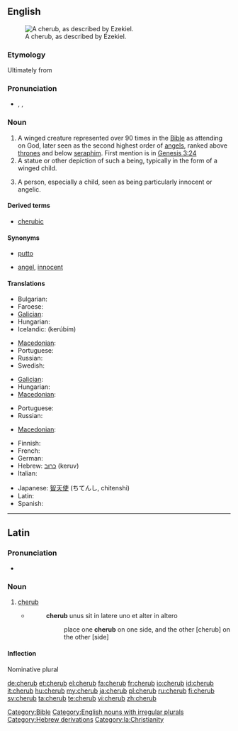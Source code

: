 {{also|Cherub}}
==English==
[[File:Tetramorph meteora.jpg|thumb|A cherub, as described by Ezekiel.]]

===Etymology===
Ultimately from {{etyl|he}} {{term|כרוב| כְּרוּב|tr= kerúv|lang=he|sc=Hebr}}

===Pronunciation===
* {{enPR|chĕrʹəb}}, {{IPA|/ˈtʃɛrəb/}}, {{SAMPA|/"tSEr@b/}}

===Noun===
{{en-noun|pl2=cherubim}}

# A winged creature represented over 90 times in the [[Bible]] as attending on God, later seen as the second highest order of [[angels]], ranked above [[throne]]s and below [[seraph]]im. First mention is in [http://en.wikisource.org/wiki/Bible_%28World_English%29/Genesis#Chapter_3 Genesis 3:24]
# A statue or other depiction of such a being, typically in the form of a winged child.
# {{figuratively}} A person, especially a child, seen as being particularly innocent or angelic.

====Derived terms====
* [[cherubic]]

====Synonyms====
* {{sense|winged child}} [[putto]]
* {{sense|innocent or angelic person}} [[angel]], [[innocent]]

====Translations====
{{trans-top|winged creature represented in the Bible as attending on God}}
* Bulgarian: {{t-|bg|херувим|m}}
* Faroese: {{t|fo|kerúbur|m}}
* [[Galician]]: {{t-|gl|querubín|m|xs=Galician}}
* Hungarian: {{t|hu|kerub}}
* Icelandic: {{t|is|kerúb|m}} (kerúbím)
{{trans-mid}}
* [[Macedonian]]: {{t-|mk|херувим|m|tr=héruvim}}
* Portuguese: {{t+|pt|querubim}}
* Russian: {{t+|ru|херувим|m|tr=kheruvím}}
* Swedish: {{t-|sv|kerub|c}}
{{trans-bottom}}

{{trans-top|statue or other depiction of such a being}}
* [[Galician]]: {{t-|gl|querubín|m|xs=Galician}}
* Hungarian: {{t|hu|kerub}}
* [[Macedonian]]: {{t-|mk|херувим|m|tr=héruvim}}
{{trans-mid}}
* Portuguese: {{t|pt|querubim|m}}
* Russian: {{t+|ru|херувим|m|tr=kheruvím}}
{{trans-bottom}}

{{trans-top|person seen as being particularly innocent or angelic}}
* [[Macedonian]]: {{t|mk|ангелче|n|tr=ángelče}}
{{trans-mid}}
{{trans-bottom}}

{{checktrans-top}}
* Finnish: {{t+|fi|kerubi}}
* French: {{t+|fr|chérubin|m}}
* German: {{t-|de|Cherub|m}}
* Hebrew: [[כרוב|כרוּב]] (keruv) {{m}}
* Italian: {{t+|it|cherubino|m}}
{{trans-mid}}
* Japanese: [[智天使]] (ちてんし, chitenshi)
* Latin: {{t-|la|cherub|m}}
* Spanish: {{t+|es|querubín|m}}
{{trans-bottom}}

[[Category:Bible]]
[[Category:English nouns with irregular plurals]]
[[Category:Hebrew derivations]]

----

==Latin==

===Pronunciation===
* {{a|Ecclesiastical}} {{IPA|/ˈkeː.rub/|lang=la}}

===Noun===
{{infl|la|noun|g=m}}

# [[#English|cherub]]
#* {{RQ:Vulgate|Exodus|25|19}}
#*: '''cherub''' unus sit in latere uno et alter in altero
#*:: place one '''cherub''' on one side, and the other [cherub] on the other [side]

====Inflection====
Nominative plural {{term|cherubin|lang=la}}

[[Category:la:Christianity]]

[[de:cherub]]
[[et:cherub]]
[[el:cherub]]
[[fa:cherub]]
[[fr:cherub]]
[[io:cherub]]
[[id:cherub]]
[[it:cherub]]
[[hu:cherub]]
[[my:cherub]]
[[ja:cherub]]
[[pl:cherub]]
[[ru:cherub]]
[[fi:cherub]]
[[sv:cherub]]
[[ta:cherub]]
[[te:cherub]]
[[vi:cherub]]
[[zh:cherub]]